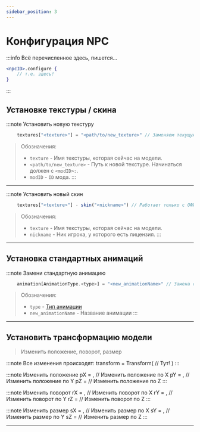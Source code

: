 ```yaml
---
sidebar_position: 3
---
```


# Конфигурация NPC

:::info Всё перечисленное здесь, пишется...
```jsx
<npcID>.configure {
    // т.е. здесь!
}
```
:::

## Установке текстуры / скина

:::note Установить новую текстуру
```jsx
    textures["<texture>"] = "<path/to/new_texture>" // Заменяем текущую текстуру на навую
```
> Обозначения:
> - `texture` - Имя текстуры, которая сейчас на модели.
> - `<path/to/new_texture>` - Путь к новой текстуре. Начинаться должен с `<modID>:`.
>  - `modID` - `ID` мода.
:::

---

:::note Установить новый скин
```jsx
    textures["<texture>"] - skin("<nickname>") // Работает только с ОФИЦИАЛЬНЫМИ скинами Mojang. Вводите корректно имя, иначе -> краш
```
> Обозначения:
> - `texture` - Имя текстуры, которая сейчас на модели.
> - `nickname` - Ник игрока, у которого есть лицензия.
:::

---

## Установка стандартных анимаций

:::note Замени стандартную анимацию
```jsx
    animation[AnimationType.<type>] = "<new_animationName>" // Замена стандартной анимации на новую
```
> Обозначения:
> - `type` - [Тип анимации](../../Tools/standartAnimationType)
> - `new_animationName` - Название анимации
:::

---

## Установить трансформацию модели

> Изменить положение, поворот, размер

:::note Все изменения происходят:
    transform = Transform(
        // Тут!
    )
:::

:::note Изменить положение
        pX = <float>, // Изменить положение по X
        pY = <float>, // Изменить положение по Y
        pZ = <float>  // Изменить положение по Z
:::

:::note Изменить поворот
        rX = <float>, // Изменить поворот по X
        rY = <float>, // Изменить поворот по Y
        rZ = <float>  // Изменить поворот по Z
:::

:::note Изменить размер
        sX = <float>, // Изменить размер по X
        sY = <float>, // Изменить размер по Y
        sZ = <float>  // Изменить размер по Z
:::

---